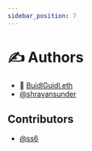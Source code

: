 ```yaml
---
sidebar_position: 7
---
```


# ✍️ Authors

- 🏰 [BuidlGuidl.eth](https://BuidlGuidl.com)
- [@shravansunder](https://github.com/ShravanSunder)

## Contributors

- [@ss6](https://github.com/ssp6)
